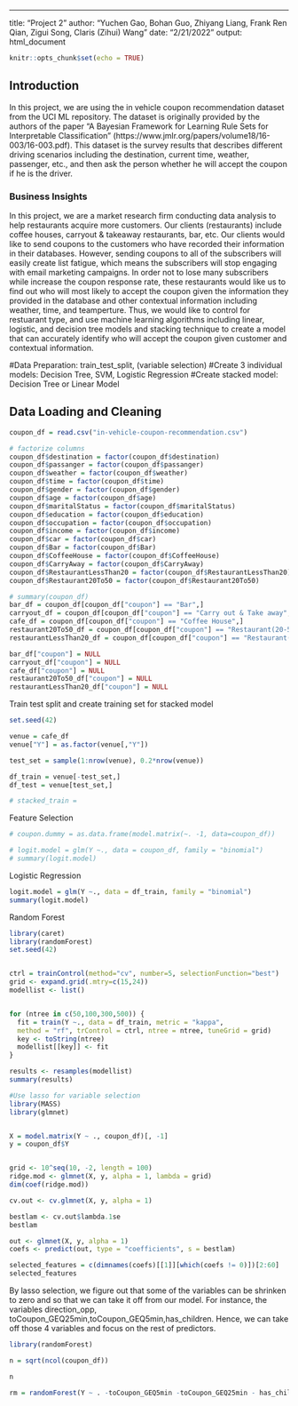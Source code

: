---
title: "Project 2"
author: "Yuchen Gao, Bohan Guo, Zhiyang Liang, Frank Ren Qian, Zigui Song, Claris (Zihui) Wang"
date: "2/21/2022"
output: html_document

```r
knitr::opts_chunk$set(echo = TRUE)
```
## Introduction
In this project, we are using the in vehicle coupon recommendation dataset from the UCI ML repository. The dataset is originally provided by the authors of the paper "A Bayesian Framework for Learning Rule Sets for Interpretable
Classification" (https://www.jmlr.org/papers/volume18/16-003/16-003.pdf). This dataset is the survey results that describes different driving scenarios including the destination, current time, weather, passenger, etc., and then ask the person whether he will accept the coupon if he is the driver.

### Business Insights
In this project, we are a market research firm conducting data analysis to help restaurants acquire more customers. Our clients (restaurants) include coffee houses, carryout & takeaway restaurants, bar, etc. Our clients would like to send coupons to the customers who have recorded their information in their databases. However, sending coupons to all of the subscribers will easily create list fatigue, which means the subscribers will stop engaging with email marketing campaigns. In order not to lose many subscribers while increase the coupon response rate, these restaurants would like us to find out who will most likely to accept the coupon given the information they provided in the database and other contextual information including weather, time, and teamperture. Thus, we would like to control for restuarant type, and use machine learning algorithms including linear, logistic, and decision tree models and stacking technique to create a model that can accurately identify who will accept the coupon given customer and contextual information.

#Data Preparation: train_test_split, (variable selection)
#Create 3 individual models: Decision Tree, SVM, Logistic Regression
#Create stacked model: Decision Tree or Linear Model


## Data Loading and Cleaning
```r

coupon_df = read.csv("in-vehicle-coupon-recommendation.csv")

# factorize columns
coupon_df$destination = factor(coupon_df$destination)
coupon_df$passanger = factor(coupon_df$passanger)
coupon_df$weather = factor(coupon_df$weather)
coupon_df$time = factor(coupon_df$time)
coupon_df$gender = factor(coupon_df$gender)
coupon_df$age = factor(coupon_df$age)
coupon_df$maritalStatus = factor(coupon_df$maritalStatus)
coupon_df$education = factor(coupon_df$education)
coupon_df$occupation = factor(coupon_df$occupation)
coupon_df$income = factor(coupon_df$income)
coupon_df$car = factor(coupon_df$car)
coupon_df$Bar = factor(coupon_df$Bar)
coupon_df$CoffeeHouse = factor(coupon_df$CoffeeHouse)
coupon_df$CarryAway = factor(coupon_df$CarryAway)
coupon_df$RestaurantLessThan20 = factor(coupon_df$RestaurantLessThan20)
coupon_df$Restaurant20To50 = factor(coupon_df$Restaurant20To50)

# summary(coupon_df)
bar_df = coupon_df[coupon_df["coupon"] == "Bar",]
carryout_df = coupon_df[coupon_df["coupon"] == "Carry out & Take away",]
cafe_df = coupon_df[coupon_df["coupon"] == "Coffee House",]
restaurant20To50_df = coupon_df[coupon_df["coupon"] == "Restaurant(20-50)",]
restaurantLessThan20_df = coupon_df[coupon_df["coupon"] == "Restaurant(<20)",]

bar_df["coupon"] = NULL
carryout_df["coupon"] = NULL
cafe_df["coupon"] = NULL
restaurant20To50_df["coupon"] = NULL
restaurantLessThan20_df["coupon"] = NULL
```

Train test split and create training set for stacked model
```r

set.seed(42)

venue = cafe_df
venue["Y"] = as.factor(venue[,"Y"])

test_set = sample(1:nrow(venue), 0.2*nrow(venue))

df_train = venue[-test_set,]
df_test = venue[test_set,]

# stacked_train = 
```


Feature Selection
```r
# coupon.dummy = as.data.frame(model.matrix(~. -1, data=coupon_df))

# logit.model = glm(Y ~., data = coupon_df, family = "binomial")
# summary(logit.model)
```


Logistic Regression
```r

logit.model = glm(Y ~., data = df_train, family = "binomial")
summary(logit.model)
```


Random Forest
```r

library(caret)
library(randomForest)
set.seed(42)


ctrl = trainControl(method="cv", number=5, selectionFunction="best")
grid <- expand.grid(.mtry=c(15,24))
modellist <- list()


for (ntree in c(50,100,300,500)) {
  fit = train(Y ~., data = df_train, metric = "kappa", 
  method = "rf", trControl = ctrl, ntree = ntree, tuneGrid = grid)
  key <- toString(ntree)
  modellist[[key]] <- fit
}

results <- resamples(modellist)
summary(results)

```




```r
#Use lasso for variable selection
library(MASS)
library(glmnet)


X = model.matrix(Y ~ ., coupon_df)[, -1]
y = coupon_df$Y


grid <- 10^seq(10, -2, length = 100)
ridge.mod <- glmnet(X, y, alpha = 1, lambda = grid)
dim(coef(ridge.mod))

cv.out <- cv.glmnet(X, y, alpha = 1)

bestlam <- cv.out$lambda.1se
bestlam

out <- glmnet(X, y, alpha = 1)
coefs <- predict(out, type = "coefficients", s = bestlam)

selected_features = c(dimnames(coefs)[[1]][which(coefs != 0)])[2:60]
selected_features

```
By lasso selection, we figure out that some of the variables can be shrinken to zero and so that we can take it off from our model. For instance, the variables direction_opp, toCoupon_GEQ25min,toCoupon_GEQ5min,has_children. Hence, we can take off those 4 variables and focus on the rest of predictors.



```r
library(randomForest)

n = sqrt(ncol(coupon_df))

n

rm = randomForest(Y ~ . -toCoupon_GEQ5min -toCoupon_GEQ25min - has_children - direction_opp , data = coupon_df, mtry = n,importance=TRUE)


```





